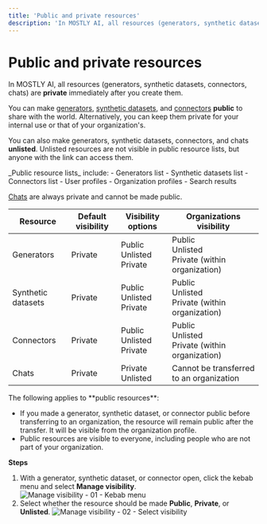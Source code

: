 ```yaml
---
title: 'Public and private resources'
description: 'In MOSTLY AI, all resources (generators, synthetic datasets, connectors, chats) are private by default. You can make generators and synthetic datasets public to share them with the world or keep them private for internal use.'
---
```



# Public and private resources

<PrivateResourceIcon/>In MOSTLY AI, all resources (generators, synthetic datasets, connectors, chats) are **private** immediately after you create them.

<PublicResourceIcon/>You can make [generators](/generators), [synthetic datasets](/synthetic-datasets), and [connectors](/connectors) **public** to share with the world. Alternatively, you can keep them private for your internal use or that of your organization's.

<UnlistedResourceIcon/>You can also make generators, synthetic datasets, connectors, and chats **unlisted**. Unlisted resources are not visible in public resource lists, but anyone with the link can access them.

<CustomCallout>
_Public resource lists_ include:
- Generators list
- Synthetic datasets list
- Connectors list
- User profiles
- Organization profiles
- Search results
</CustomCallout>

[Chats](/chats) are always private and cannot be made public.


| Resource              | Default visibility         | Visibility options                                                                 | Organizations visibility                                      |
| ------------------ | -------------------------- | ---------------------------------------------------------------------------------- | ------------------------------------------------------------- |
| Generators         | <PrivateResourceIcon/>Private | <PublicResourceIcon/>Public<br /><UnlistedResourceIcon/>Unlisted<br /><PrivateResourceIcon/>Private                            | <PublicResourceIcon/>Public<br /><UnlistedResourceIcon/>Unlisted<br /><PrivateResourceIcon/>Private (within organization) |
| Synthetic datasets | <PrivateResourceIcon/>Private | <PublicResourceIcon/>Public<br /><UnlistedResourceIcon/>Unlisted<br /><PrivateResourceIcon/>Private                            | <PublicResourceIcon/>Public<br /><UnlistedResourceIcon/>Unlisted<br /><PrivateResourceIcon/>Private (within organization) |
| Connectors         | <PrivateResourceIcon/>Private | <PublicResourceIcon/>Public<br /><UnlistedResourceIcon/>Unlisted<br /><PrivateResourceIcon/>Private                            | <PublicResourceIcon/>Public<br /><UnlistedResourceIcon/>Unlisted<br /><PrivateResourceIcon/>Private (within organization) |
| Chats  | <PrivateResourceIcon/>Private | <PrivateResourceIcon/>Private<br /><UnlistedResourceIcon/>Unlisted | Cannot be transferred to an organization                       |

<Callout>
The following applies to **public resources**:

* If you made a generator, synthetic dataset, or connector public before transferring to an organization, the resource will remain public after the transfer. It will be visible from the organization profile.
* Public resources are visible to everyone, including people who are not part of your organization.
</Callout>

**Steps**

1. With a generator, synthetic dataset, or connector open, click the kebab menu and select **Manage visibility**.
    <Image 
        src="/docs/docimages/organizations/visibility-01-kebab-select-manage-visibility.webp"
        alt="Manage visibility - 01 - Kebab menu"
        width={700}
        height={300}
    />
2. Select whether the resource should be made **Public**, **Private**, or **Unlisted**.
    <Image
        src="/docs/docimages/organizations/visibility-02-select-public-private-unlisted.webp"
        alt="Manage visibility - 02 - Select visibility"
        width={700}
        height={300}
    />
